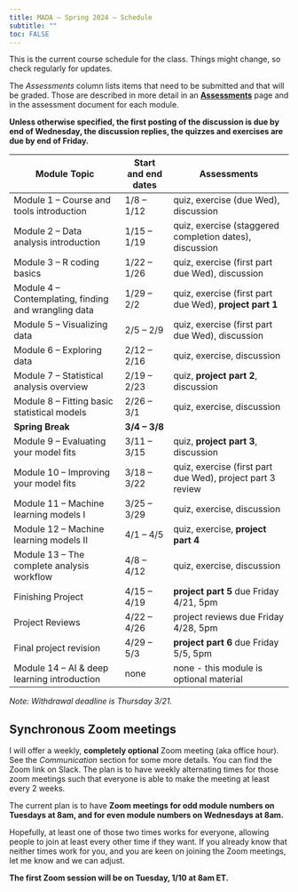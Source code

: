 ```yaml
---
title: MADA – Spring 2024 – Schedule
subtitle: ""
toc: FALSE
---
```


This is the current course schedule for the class. Things might change, so check regularly for updates.

The *Assessments* column lists items that need to be submitted and that will be graded. Those are described in more detail in an [**Assessments**](Course_Assessments.qmd) page and in the assessment document for each module.

**Unless otherwise specified, the first posting of the discussion is due by end of Wednesday, the discussion replies, the quizzes and exercises are due by end of Friday.**

| **Module Topic**                                      | **Start and end dates** | **Assessments**                                            |
|-------------------------------------------------------|-------------------------|------------------------------------------------------------|
| Module 1 -- Course and tools introduction             | 1/8 -- 1/12             | quiz, exercise (due Wed), discussion                       |
| Module 2 -- Data analysis introduction                | 1/15 -- 1/19            | quiz, exercise (staggered completion dates), discussion    |
| Module 3 -- R coding basics                           | 1/22 -- 1/26            | quiz, exercise (first part due Wed), discussion            |
| Module 4 -- Contemplating, finding and wrangling data | 1/29 -- 2/2             | quiz, exercise (first part due Wed), **project part 1**    |
| Module 5 -- Visualizing data                          | 2/5 -- 2/9              | quiz, exercise (first part due Wed), discussion            |
| Module 6 -- Exploring data                            | 2/12 -- 2/16            | quiz, exercise, discussion                                 |
| Module 7 -- Statistical analysis overview             | 2/19 -- 2/23            | quiz, **project part 2**, discussion                       |
| Module 8 -- Fitting basic statistical models          | 2/26 -- 3/1             | quiz, exercise, discussion                                 |
| **Spring Break**                                      | **3/4 -- 3/8**          |                                                            |
| Module 9 -- Evaluating your model fits                | 3/11 -- 3/15            | quiz, **project part 3**, discussion                       |
| Module 10 -- Improving your model fits                | 3/18 -- 3/22            | quiz, exercise (first part due Wed), project part 3 review |
| Module 11 -- Machine learning models I                | 3/25 -- 3/29            | quiz, exercise, discussion                                 |
| Module 12 -- Machine learning models II               | 4/1 -- 4/5              | quiz, exercise, **project part 4**                         |
| Module 13 -- The complete analysis workflow           | 4/8 -- 4/12             | quiz, exercise, discussion                                 |
| Finishing Project                                     | 4/15 -- 4/19            | **project part 5** due Friday 4/21, 5pm                    |
| Project Reviews                                       | 4/22 -- 4/26            | project reviews due Friday 4/28, 5pm                       |
| Final project revision                                | 4/29 -- 5/3             | **project part 6** due Friday 5/5, 5pm                     |
| Module 14 -- AI & deep learning introduction          | none                    | none - this module is optional material                    |

*Note: Withdrawal deadline is Thursday 3/21.*

## Synchronous Zoom meetings

I will offer a weekly, **completely optional** Zoom meeting (aka office hour). See the *Communication* section for some more details. You can find the Zoom link on Slack. The plan is to have weekly alternating times for those zoom meetings such that everyone is able to make the meeting at least every 2 weeks.

The current plan is to have **Zoom meetings for odd module numbers on Tuesdays at 8am, and for even module numbers on Wednesdays at 8am.**

Hopefully, at least one of those two times works for everyone, allowing people to join at least every other time if they want. If you already know that neither times work for you, and you are keen on joining the Zoom meetings, let me know and we can adjust.

**The first Zoom session will be on Tuesday, 1/10 at 8am ET.**
